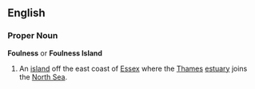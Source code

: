 ==English==
===Proper Noun===
{{wikipedia}}
'''Foulness''' or '''Foulness Island'''
#An [[island]] off the east coast of [[Essex]] where the [[Thames]] [[estuary]] joins the [[North Sea]].